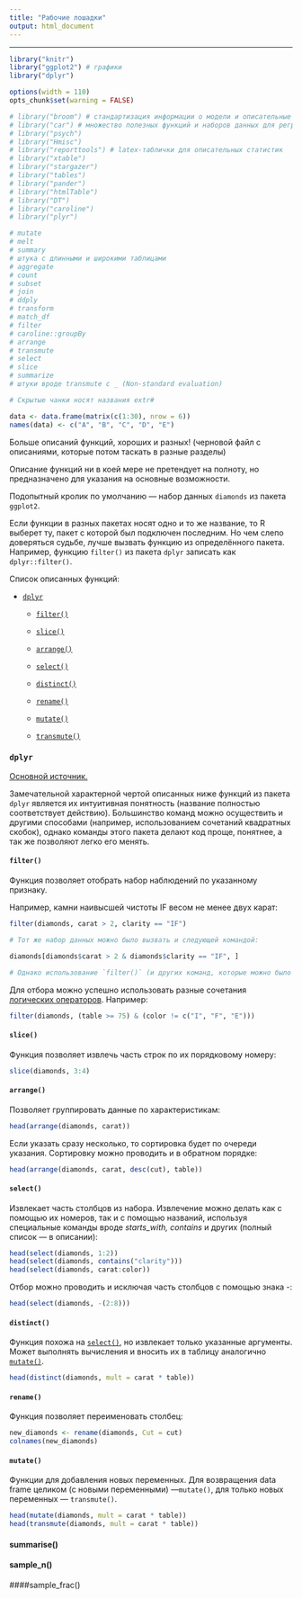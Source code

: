```yaml
---
title: "Рабочие лошадки"
output: html_document
---
```

---
```r
library("knitr")
library("ggplot2") # графики
library("dplyr")

options(width = 110)
opts_chunk$set(warning = FALSE)
```
```r
# library("broom") # стандартизация информации о модели и описательные статистики
# library("car") # множество полезных функций и наборов данных для регрессий
# library("psych")
# library("Hmisc")
# library("reporttools") # latex-таблички для описательных статистик
# library("xtable")
# library("stargazer")
# library("tables")
# library("pander")
# library("htmlTable")
# library("DT")
# library("caroline")
# library("plyr")
```
```r
# mutate
# melt
# summary
# штука с длинными и широкими таблицами
# aggregate
# count
# subset
# join
# ddply
# transform
# match_df
# filter
# caroline::groupBy
# arrange
# transmute
# select
# slice
# summarize
# штуки вроде transmute с _ (Non-standard evaluation)
```
```r
# Скрытые чанки носят названия extr#
```
```r
data <- data.frame(matrix(c(1:30), nrow = 6))
names(data) <- c("A", "B", "C", "D", "E")
```



Больше описаний функций, хороших и разных!
(черновой файл с описаниями, которые потом таскать в разные разделы)

Описание функций ни в коей мере не претендует на полноту, но предназначено для указания на основные возможности.

Подопытный кролик по умолчанию --- набор данных `diamonds` из пакета `ggplot2`.

Если функции в разных пакетах носят одно и то же название, то R выберет ту, пакет с которой был подключен последним. Но чем слепо доверяться судьбе, лучше вызвать функцию из определённого пакета. Например, функцию `filter()` из пакета `dplyr` записать как `dplyr::filter()`. 

Список описанных функций:

* [`dplyr`](#dplyr)

    + [`filter()`](#filter)
  
    + [`slice()`](#slice)
  
    + [`arrange()`](#arrange)
  
    + [`select()`](#select())
    
    + [`distinct()`](#distinct)
    
    + [`rename()`](#rename)
    
    + [`mutate()`](#mutate)
    
    + [`transmute()`](#mutate)



### `dplyr`

[Основной источник.](https://cran.rstudio.com/web/packages/dplyr/vignettes/introduction.html)

Замечательной характерной чертой описанных ниже функций из пакета `dplyr` является их интуитивная понятность (название полностью соответствует действию). Большинство команд можно осуществить и другими способами (например, использованием сочетаний квадратных скобок), однако команды этого пакета делают код проще, понятнее, а так же позволяют легко его менять.

#### **`filter()`**

Функция позволяет отобрать набор наблюдений по указанному признаку.

Например, камни наивысшей чистоты IF весом не менее двух карат:
```r
filter(diamonds, carat > 2, clarity == "IF")
```

```r
# Тот же набор данных можно было вызвать и следующей командой:

diamonds[diamonds$carat > 2 & diamonds$clarity == "IF", ]

# Однако использование `filter()` (и других команд, которые можно было бы заменить сочетанием квадратных скобок) является более предпочтительным --- их гораздо проще дополнять элементами, да и выглядят более логично для стороннего наблюдателя. 
```

Для отбора можно успешно использовать разные сочетания [логических операторов](https://stat.ethz.ch/R-manual/R-devel/library/base/html/Logic.html). Например:
```r
filter(diamonds, (table >= 75) & (color != c("I", "F", "E")))
```

#### **`slice()`**

Функция позволяет извлечь часть строк по их порядковому номеру:
```r
slice(diamonds, 3:4)
```

#### **`arrange()`**

Позволяет группировать данные по характеристикам:
```r
head(arrange(diamonds, carat))
```

Если указать сразу несколько, то сортировка будет по очереди указания. Сортировку можно проводить и в обратном порядке:
```r
head(arrange(diamonds, carat, desc(cut), table))
```

#### **`select()`** 

Извлекает часть столбцов из набора. Извлечение можно делать как с помощью их номеров, так и с помощью названий, используя специальные команды вроде <i>starts_with, contains</i> и других (полный список --- в описании):

```r
head(select(diamonds, 1:2))
head(select(diamonds, contains("clarity")))
head(select(diamonds, carat:color))
```

Отбор можно проводить и исключая часть столбцов с помощью знака -:
```r
head(select(diamonds, -(2:8)))
```

#### **`distinct()`**

Функция похожа на [`select()`](#select), но извлекает только указанные аргументы. Может выполнять вычисления и вносить их в таблицу аналогично [`mutate()`](#mutate).

```r
head(distinct(diamonds, mult = carat * table))
```


#### **`rename()`**

Функция позволяет переименовать столбец:
```r
new_diamonds <- rename(diamonds, Cut = cut)
colnames(new_diamonds)
```


#### **`mutate()`**

Функции для добавления новых переменных. Для возвращения data frame целиком (с новыми переменными) ---`mutate()`, для только новых переменных --- `transmute()`.
```r
head(mutate(diamonds, mult = carat * table))
head(transmute(diamonds, mult = carat * table))
```


#### summarise()

#### sample_n() 

####sample_frac()

